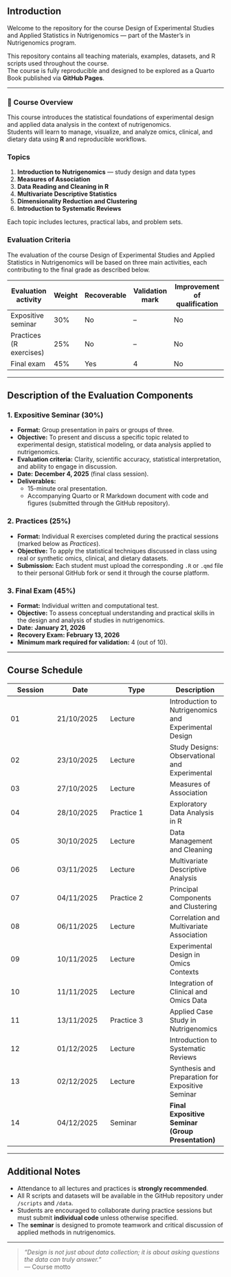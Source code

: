 ## Introduction

Welcome to the repository for the course Design of Experimental Studies and Applied Statistics in Nutrigenomics — part of the Master’s in Nutrigenomics program.

This repository contains all teaching materials, examples, datasets, and R scripts used throughout the course.  
The course is fully reproducible and designed to be explored as a Quarto Book published via **GitHub Pages**.

---

### 📘 Course Overview

This course introduces the statistical foundations of experimental design and applied data analysis in the context of nutrigenomics.  
Students will learn to manage, visualize, and analyze omics, clinical, and dietary data using **R** and reproducible workflows.

### Topics
1. **Introduction to Nutrigenomics** — study design and data types  
2. **Measures of Association**  
3. **Data Reading and Cleaning in R**  
4. **Multivariate Descriptive Statistics**  
5. **Dimensionality Reduction and Clustering**  
6. **Introduction to Systematic Reviews**

Each topic includes lectures, practical labs, and problem sets.


### Evaluation Criteria

The evaluation of the course Design of Experimental Studies and Applied Statistics in Nutrigenomics will be based on three main activities, each contributing to the final grade as described below.

| **Evaluation activity** | **Weight** | **Recoverable** | **Validation mark** | **Improvement of qualification** |
|--------------------------|------------|------------------|----------------------|----------------------------------|
| Expositive seminar       | 30%        | No               | –                    | No                               |
| Practices (R exercises)  | 25%        | No               | –                    | No                               |
| Final exam               | 45%        | Yes              | 4                    | No                               |

---

## Description of the Evaluation Components

### 1. Expositive Seminar (30%)

- **Format:** Group presentation in pairs or groups of three.  
- **Objective:** To present and discuss a specific topic related to experimental design, statistical modeling, or data analysis applied to nutrigenomics.  
- **Evaluation criteria:** Clarity, scientific accuracy, statistical interpretation, and ability to engage in discussion.  
- **Date:** **December 4, 2025** (final class session).  
- **Deliverables:**
  - 15-minute oral presentation.
  - Accompanying Quarto or R Markdown document with code and figures (submitted through the GitHub repository).

### 2. Practices (25%)

- **Format:** Individual R exercises completed during the practical sessions (marked below as *Practices*).  
- **Objective:** To apply the statistical techniques discussed in class using real or synthetic omics, clinical, and dietary datasets.  
- **Submission:** Each student must upload the corresponding `.R` or `.qmd` file to their personal GitHub fork or send it through the course platform.

### 3. Final Exam (45%)

- **Format:** Individual written and computational test.  
- **Objective:** To assess conceptual understanding and practical skills in the design and analysis of studies in nutrigenomics.  
- **Date:** **January 21, 2026**  
- **Recovery Exam:** **February 13, 2026**  
- **Minimum mark required for validation:** 4 (out of 10).

---

## Course Schedule

| **Session** | **Date**       | **Type**         | **Description** |
|--------------|----------------|------------------|-----------------|
| 01 | 21/10/2025 | Lecture | Introduction to Nutrigenomics and Experimental Design |
| 02 | 23/10/2025 | Lecture | Study Designs: Observational and Experimental |
| 03 | 27/10/2025 | Lecture | Measures of Association |
| 04 | 28/10/2025 | Practice 1 | Exploratory Data Analysis in R |
| 05 | 30/10/2025 | Lecture | Data Management and Cleaning |
| 06 | 03/11/2025 | Lecture | Multivariate Descriptive Analysis |
| 07 | 04/11/2025 | Practice 2 | Principal Components and Clustering |
| 08 | 06/11/2025 | Lecture | Correlation and Multivariate Association |
| 09 | 10/11/2025 | Lecture | Experimental Design in Omics Contexts |
| 10 | 11/11/2025 | Lecture | Integration of Clinical and Omics Data |
| 11 | 13/11/2025 | Practice 3 | Applied Case Study in Nutrigenomics |
| 12 | 01/12/2025 | Lecture | Introduction to Systematic Reviews |
| 13 | 02/12/2025 | Lecture | Synthesis and Preparation for Expositive Seminar |
| 14 | 04/12/2025 | Seminar | **Final Expositive Seminar (Group Presentation)** |

---

## Additional Notes

- Attendance to all lectures and practices is **strongly recommended**.
- All R scripts and datasets will be available in the GitHub repository under `/scripts` and `/data`.
- Students are encouraged to collaborate during practice sessions but must submit **individual code** unless otherwise specified.
- The **seminar** is designed to promote teamwork and critical discussion of applied methods in nutrigenomics.

---

> *“Design is not just about data collection; it is about asking questions the data can truly answer.”*  
> — Course motto
